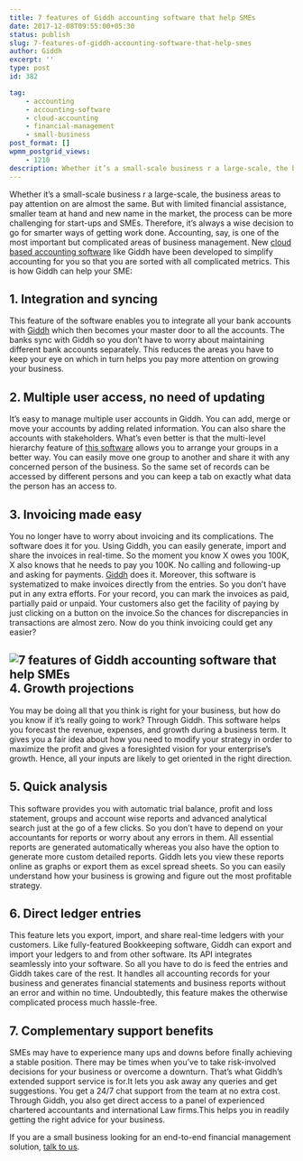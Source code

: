 ```yaml
---
title: 7 features of Giddh accounting software that help SMEs
date: 2017-12-08T09:55:00+05:30
status: publish
slug: 7-features-of-giddh-accounting-software-that-help-smes
author: Giddh
excerpt: ''
type: post
id: 382

tag:
    - accounting
    - accounting-software
    - cloud-accounting
    - financial-management
    - small-business
post_format: []
wpmm_postgrid_views:
    - 1210
description: Whether it’s a small-scale business r a large-scale, the business areas to pay attention on are almost the same. But with limited financial assistance, smaller team at
---
```

Whether it’s a small-scale business r a large-scale, the business areas to pay attention on are almost the same. But with limited financial assistance, smaller team at hand and new name in the market, the process can be more challenging for start-ups and SMEs. Therefore, it’s always a wise decision to go for smarter ways of getting work done. Accounting, say, is one of the most important but complicated areas of business management. New [cloud based accounting software](https://giddh.com) like Giddh have been developed to simplify accounting for you so that you are sorted with all complicated metrics. This is how Giddh can help your SME:

**1. Integration and syncing**
------------------------------

This feature of the software enables you to integrate all your bank accounts with [Giddh](https://giddh.com) which then becomes your master door to all the accounts. The banks sync with Giddh so you don’t have to worry about maintaining different bank accounts separately. This reduces the areas you have to keep your eye on which in turn helps you pay more attention on growing your business.

**2. Multiple user access, no need of updating**
------------------------------------------------

It’s easy to manage multiple user accounts in Giddh. You can add, merge or move your accounts by adding related information. You can also share the accounts with stakeholders. What’s even better is that the multi-level hierarchy feature of [this software](https://giddh.com) allows you to arrange your groups in a better way. You can easily move one group to another and share it with any concerned person of the business. So the same set of records can be accessed by different persons and you can keep a tab on exactly what data the person has an access to.

**3. Invoicing made easy**
--------------------------

You no longer have to worry about invoicing and its complications. The software does it for you. Using Giddh, you can easily generate, import and share the invoices in real-time. So the moment you know X owes you 100K, X also knows that he needs to pay you 100K. No calling and following-up and asking for payments. [Giddh](https://giddh.com) does it. Moreover, this software is systematized to make invoices directly from the entries. So you don’t have put in any extra efforts. For your record, you can mark the invoices as paid, partially paid or unpaid. Your customers also get the facility of paying by just clicking on a button on the invoice.So the chances for discrepancies in transactions are almost zero. Now do you think invoicing could get any easier?

<img class="wp-block-image size-large" src = "../../img/blog/1*xJiX0NG6Igd2pbFoGxygKw.webp" alt="7 features of Giddh accounting software that help SMEs" /><br />**4. Growth projections**
-------------------------

You may be doing all that you think is right for your business, but how do you know if it’s really going to work? Through Giddh. This software helps you forecast the revenue, expenses, and growth during a business term. It gives you a fair idea about how you need to modify your strategy in order to maximize the profit and gives a foresighted vision for your enterprise’s growth. Hence, all your inputs are likely to get oriented in the right direction.

**5. Quick analysis**
---------------------

This software provides you with automatic trial balance, profit and loss statement, groups and account wise reports and advanced analytical search just at the go of a few clicks. So you don’t have to depend on your accountants for reports or worry about any errors in them. All essential reports are generated automatically whereas you also have the option to generate more custom detailed reports. Giddh lets you view these reports online as graphs or export them as excel spread sheets. So you can easily understand how your business is growing and figure out the most profitable strategy.

**6. Direct ledger entries**
----------------------------

This feature lets you export, import, and share real-time ledgers with your customers. Like fully-featured Bookkeeping software, Giddh can export and import your ledgers to and from other software. Its API integrates seamlessly into your software. So all you have to do is feed the entries and Giddh takes care of the rest. It handles all accounting records for your business and generates financial statements and business reports without an error and within no time. Undoubtedly, this feature makes the otherwise complicated process much hassle-free.

**7. Complementary support benefits**
-------------------------------------

SMEs may have to experience many ups and downs before finally achieving a stable position. There may be times when you’ve to take risk-involved decisions for your business or overcome a downturn. That’s what Giddh’s extended support service is for.It lets you ask away any queries and get suggestions. You get a 24/7 chat support from the team at no extra cost. Through Giddh, you also get direct access to a panel of experienced chartered accountants and international Law firms.This helps you in readily getting the right advice for your business.

If you are a small business looking for an end-to-end financial management solution, [talk to us](https://giddh.com).